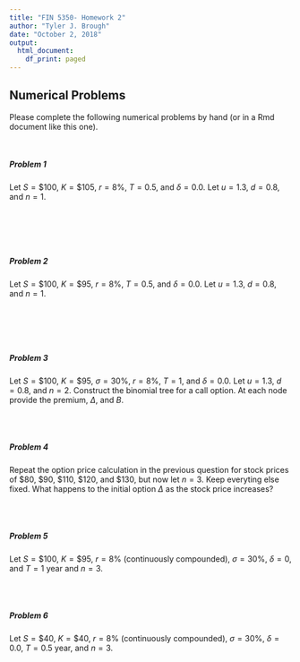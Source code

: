 ---
title: "FIN 5350- Homework 2"
author: "Tyler J. Brough"
date: "October 2, 2018"
output:
  html_document:
    df_print: paged
---



## Numerical Problems

Please complete the following numerical problems by hand (or in a Rmd document like this one). 

<br>

##### __Problem 1__
 
Let $S = \$100$, $K = \$105$, $r = 8\%$, $T = 0.5$, and $\delta = 0.0$. Let $u = 1.3$, $d = 0.8$, and $n = 1$.

<br>

\begin{itemize}
 \item[\textbf{a.}] What are the premium, $\Delta$, and $B$ for a European call?
 \item[\textbf{b.}] What are the premium, $\Delta$, and $B$ for a European put?
\end{itemize}
    
<br>
<br>

##### __Problem 2__

Let $S = \$100$, $K = \$95$, $r = 8\%$, $T = 0.5$, and $\delta = 0.0$. Let $u = 1.3$, $d = 0.8$, and $n = 1$.

<br>

\begin{itemize}
 \item[\textbf{a.}] Verify that the price of a European put is $\$7.471$.
 \item[\textbf{b.}] Suppose you observe a call price of $\$17$. What is the arbitrage?
 \item[\textbf{c.}] Suppose you observe a call price of $\$15.50$. What is the arbitrage?
\end{itemize}

<br>
<br>

##### __Problem 3__

Let $S = \$100$, $K = \$95$, $\sigma = 30\%$, $r = 8\%$, $T = 1$, and $\delta = 0.0$. Let $u = 1.3$, $d = 0.8$, and $n = 2$. Construct the binomial tree for a call option. At each node provide the premium, $\Delta$, and $B$.


<br>
<br>

##### __Problem 4__

Repeat the option price calculation in the previous question for stock prices of $\$80$, $\$90$, $\$110$,
$\$120$, and $\$130$, but now let $n = 3$. Keep everyting else fixed. What happens to the initial option
$\Delta$ as the stock price increases?

<br>
<br>

##### __Problem 5__

Let $S = \$100$, $K = \$95$, $r = 8\%$ (continuously compounded), $\sigma = 30\%$, $\delta = 0$, and $T = 1$ year and $n = 3$.

\begin{itemize}
 \item[\textbf{a.}] What is the premium for an American call option? Is there any early exercise? 
 \item[\textbf{b.}] What is the premium for a European call option? Use the computational shortcut with the
 risk-neutral binomial pmf that I showed you in class. Compare the American and European premia.
 \item[\textbf{c.}] What is the premium for a European put? Does put-call parity hold? (see McDonald Chapter 9). Also use the risk-neutral binomial pmf for this problem.  
 \item[\textbf{d.}] What is the premium of the American put? Compare with the European put. If they differ, explain why.
\end{itemize}

<br>
<br>

##### __Problem 6__

Let $S = \$40$, $K = \$40$, $r = 8\%$ (continuously compounded), $\sigma = 30\%$, $\delta = 0.0$, $T = 0.5$ year,
and $n = 3$.

<br>

\begin{itemize}
 \item[\textbf{a.}] Construct the binomial tree for the stock. What are $u$ and $d$?
 \item[\textbf{b.}] Compute the premia of American and European calls and puts.
\end{itemize}
